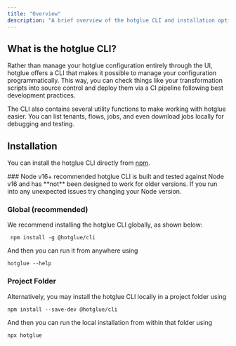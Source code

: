 ```yaml
---
title: "Overview"
description: "A brief overview of the hotglue CLI and installation options"
---
```


## What is the hotglue CLI?

[](https://docs.hotglue.com/docs/cli-overview#what-is-the-hotglue-cli)

Rather than manage your hotglue configuration entirely through the UI, hotglue offers a CLI that makes it possible to manage your configuration programmatically. This way, you can check things like your transformation scripts into source control and deploy them via a CI pipeline following best development practices.

The CLI also contains several utility functions to make working with hotglue easier. You can list tenants, flows, jobs, and even download jobs locally for debugging and testing.

## Installation


You can install the hotglue CLI directly from [npm](https://www.npmjs.com/package/@hotglue/cli).


<Warning>
### Node v16+ recommended
hotglue CLI is built and tested against Node v16 and has **not** been designed to work for older versions. If you run into any unexpected issues try changing your Node version.

</Warning>


### Global (recommended)

[](https://docs.hotglue.com/docs/cli-overview#global-recommended)

We recommend installing the hotglue CLI globally, as shown below:

```shell 
 npm install -g @hotglue/cli
 ```

And then you can run it from anywhere using


```shell 
hotglue --help
 ```

### Project Folder

[](https://docs.hotglue.com/docs/cli-overview#project-folder)

Alternatively, you may install the hotglue CLI locally in a project folder using

```shell 
npm install --save-dev @hotglue/cli
```

And then you can run the local installation from within that folder using

```shell 
npx hotglue
```
